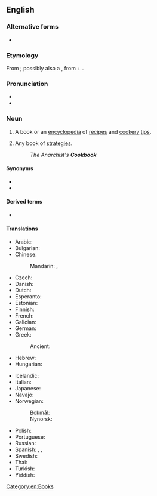 {{also|cook book}}
==English==
{{wikipedia}}

===Alternative forms===
* {{l|en|cook book}}

===Etymology===
From {{compound|en|cook|book}}; possibly also a {{calque|en|de|Kochbuch|nocap=1}}, from {{m|de|kochen||cook}} + {{m|de|Buch||book}}.

===Pronunciation===
* {{IPA|en|/ˈkʊkˌbʊk/}}
* {{audio|en|en-us-cookbook.ogg|Audio (US)}}

===Noun===
{{en-noun}}

# A book or an [[encyclopedia]] of [[recipe]]s and [[cookery]] [[tip]]s.
# {{lb|en|by extension}} Any book of [[strategy|strategies]].
#: ''The Anarchist's '''Cookbook'''''

====Synonyms====
* {{l|en|cookery book}}
* {{l|en|recipe book}}

====Derived terms====
* {{l|en|cookbookery}}

====Translations====
{{trans-top|book of cooking recipes}}
* Arabic: {{t|ar|كِتَاب طَبْخ|m}}
* Bulgarian: {{t|bg|готварска кни́га|f}}
* Chinese:
*: Mandarin: {{t+|cmn|菜譜|sc=Hani}}, {{t+|cmn|菜谱|tr=càipǔ|sc=Hani}}
* Czech: {{t+|cs|kuchařka|f}}
* Danish: {{t+|da|kogebog|c}}
* Dutch: {{t+|nl|kookboek|n}}
* Esperanto: {{t|eo|kuirlibro}}
* Estonian: {{t|et|kokaraamat}}
* Finnish: {{t+|fi|keittokirja}}
* French: {{t|fr|livre de cuisine|m}}
* Galician: {{t|gl|libro de receitas|m}}
* German: {{t+|de|Kochbuch|n}}
* Greek:
*: Ancient: {{t|grc|ὀψαρτυσία|f}}
* Hebrew: {{t|he|ספר בישול|m|tr=sefer bishul|sc=Hebr}}
* Hungarian: {{t+|hu|szakácskönyv}}
{{trans-mid}}
* Icelandic: {{t+|is|matreiðslubók|f}}
* Italian: {{t+|it|ricettario|m}}
* Japanese: {{t|ja|料理の本|tr=りょうりのほん, ryōri no hon|sc=Jpan}}
* Navajo: {{t|nv|chʼiyáán ííłʼíní binaaltsoos}}
* Norwegian:
*: Bokmål: {{t|nb|kokebok|m|f}}
*: Nynorsk: {{t|nn|kokebok|f}}
* Polish: {{t+|pl|książka kucharska|f}}
* Portuguese: {{t|pt|[[livro]] [[de]] [[receitas]]|m}}
* Russian: {{t+|ru|пова́ренная кни́га|f}}
* Spanish: {{t|es|[[libro]] [[de]] [[recetas]]|m}}, {{t|es|recetario|m}}, {{t|es|recetario|m}}
* Swedish: {{t+|sv|kokbok|c}}
* Thai: {{t|th|ตำราอาหาร|tr=dtam-raa-aa-hǎan}}
* Turkish: {{t|tr|yemek kitabı}}
* Yiddish: {{t|yi|קאָכבוך|n|sc=Hebr}}
{{trans-bottom}}

[[Category:en:Books]]